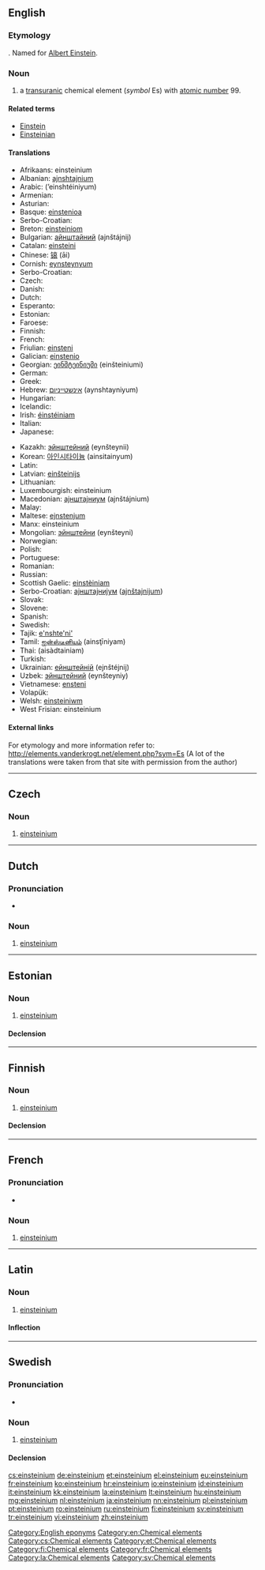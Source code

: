 {{also|Einsteinium}}
==English==
{{rfc-auto}}
{{elements|Es|californium|Cf|fermium|Fm}}

===Etymology===
{{suffix|Einstein|ium}}. Named for [[w:Albert Einstein|Albert Einstein]].

===Noun===
{{en-noun|-}}
{{wikipedia}}

# a [[transuranic]] chemical element (''symbol'' Es) with [[atomic number]] 99.

====Related terms====
* [[w:Albert Einstein|Einstein]]
* [[Einsteinian]]

====Translations====
{{trans-top|element with atomic number 99}}
* Afrikaans: einsteinium
* Albanian: [[ajnshtajnium]]
* Arabic: {{Arab|[[اينشتنيوم]]}} (’einshtéiniyum) {{m}}
* Armenian: {{t-|hy|էյնշտեյնիում|tr=ēynšteynium}}
* Asturian: {{t-|ast|einsteniu|m}}
* Basque: [[einstenioa]]
* Serbo-Croatian: {{t|sh|einsteinij}}
* Breton: [[einsteiniom]]
* Bulgarian: [[айнштайний]] (ajnštájnij)
* Catalan: [[einsteini]]
* Chinese: [[锿]] (āi)
* Cornish: [[eynsteynyum]]
* Serbo-Croatian: {{t|sh|einsteinij}}
* Czech: {{t+|cs|einsteinium}}
* Danish: {{t-|da|einsteinium}}
* Dutch: {{t+|nl|einsteinium|n}}
* Esperanto: {{t-|eo|ejnŝtejnio|xs=Esperanto}}
* Estonian: {{t+|et|einsteinium}}
* Faroese: {{t-|fo|einsteinium|xs=Faroese}}
* Finnish: {{t+|fi|einsteinium}}
* French: {{t+|fr|einsteinium|m}}
* Friulian: [[einsteni]]
* Galician: [[einstenio]]
* Georgian: [[ეინშტეინიუმი]] (einšteiniumi)
* German: {{t+|de|Einsteinium|n}}
* Greek: {{t+|el|αϊνστάνιο|n|tr=aïnstánio}}
* Hebrew: [[אינשטייניום]] (aynshtayniyum)
* Hungarian: {{t+|hu|einsteinium}}
* Icelandic: {{t+|is|einsteinín}}
* Irish: [[éinstéiniam]]
* Italian: {{t+|it|einstenio|m}}
* Japanese: {{t+|ja|アインスタイニウム|tr=ainsutainiumu}}
{{trans-mid}}
* Kazakh: [[эйнштейний]] (eynšteynii)
* Korean: [[아인시타이늄]] (ainsitainyum)
* Latin: {{t+|la|einsteinium}}
* Latvian: [[einšteinijs]]
* Lithuanian: {{t+|lt|einšteinis|xs=Lithuanian}}
* Luxembourgish: einsteinium
* Macedonian: [[аjнштаjниум]] (ajnštájnium)
* Malay: {{t-|ms|einsteinium|xs=Malay}}
* Maltese: [[ejnstenjum]]
* Manx: einsteinium
* Mongolian: [[эйнштейни]] (eynšteyni)
* Norwegian: {{t-|no|einsteinium}}
* Polish: {{t+|pl|einstein|m}}
* Portuguese: {{t+|pt|einstânio|m}}
* Romanian: {{t+|ro|einsteiniu|n}}
* Russian: {{t+|ru|эйнштейний|m|tr=ejnštéjnij}}
* Scottish Gaelic: [[einstèiniam]]
* Serbo-Croatian: [[аjнштаjниjум]] ([[ajnštajnijum]]) {{m}}
* Slovak: {{t-|sk|einsteinium}}
* Slovene: {{t-|sl|ajnštajnij}}
* Spanish: {{t+|es|einstenio|m}}
* Swedish: {{t+|sv|einsteinium}}
* Tajik: [[e'nshte'ni']]
* Tamil: [[ஐன்ஸ்டீனியம்]] (ainsţīniyam)
* Thai: {{Thai|[[ไอน์สไตเนียม]]}} (aisàdtainiam)
* Turkish: {{t+|tr|aynştaynyum}}
* Ukrainian: [[ейнштейнiй]] (ejnštéjnij) {{m}}
* Uzbek: [[эйнштейний]] (eynšteyniy)
* Vietnamese: [[ensteni]]
* Volapük: {{t+|vo|länstänin|xs=Volapük}}
* Welsh: [[einsteiniwm]]
* West Frisian: einsteinium
{{trans-bottom}}

====External links====
For etymology and more information refer to:
http://elements.vanderkrogt.net/element.php?sym=Es
(A lot of the translations were taken from that site with permission from the author)

[[Category:English eponyms]]
[[Category:en:Chemical elements]]

----

==Czech==

===Noun===
{{cs-noun|g=n}}

# [[#English|einsteinium]]

[[Category:cs:Chemical elements]]

----

==Dutch==
{{wikipedia|lang=nl}}
{{elements|Es|californium|Cf|fermium|Fm|lang=nl}}

===Pronunciation===
* {{audio|Nl-einsteinium.ogg|Audio}}

===Noun===
{{nl-noun|n|-|-}}

# [[#English|einsteinium]]

----

==Estonian==

===Noun===
{{et-noun|einsteiniumi|einsteiniumi|par2=einsteiniumit}}

# [[#English|einsteinium]]

====Declension====
{{et-decl-seminar|einsteinium}}
{{et-decl-redel|einsteinium}}

[[Category:et:Chemical elements]]

----

==Finnish==
{{wikipedia|lang=fi}}

===Noun===
{{fi-noun}}

# [[#English|einsteinium]]

====Declension====
{{fi-decl-risti|einsteinium|i=0}}

[[Category:fi:Chemical elements]]

----

==French==
{{wikipedia|lang=fr}}

===Pronunciation===
* {{IPA|/ɛn.stɛn.jɔm/|lang=fr}}

===Noun===
{{fr-noun-unc|m}}

# [[#English|einsteinium]]

[[Category:fr:Chemical elements]]

----

==Latin==
{{wikipedia|lang=la}}

===Noun===
{{la-noun|einsteinium|einsteinii|einsteiniī|n|second}}

# [[#English|einsteinium]]

====Inflection====
{{la-decl-2nd-N|einsteini}}

[[Category:la:Chemical elements]]

----

==Swedish==

===Pronunciation===
* {{IPA|/ajnˈstajnɪɵm/|lang=sv}}

===Noun===
{{sv-noun|g=n|-}}

# [[#English|einsteinium]]

====Declension====
{{sv-noun-unc-irreg-n|2=einsteiniet}}

[[Category:sv:Chemical elements]]

[[cs:einsteinium]]
[[de:einsteinium]]
[[et:einsteinium]]
[[el:einsteinium]]
[[eu:einsteinium]]
[[fr:einsteinium]]
[[ko:einsteinium]]
[[hr:einsteinium]]
[[io:einsteinium]]
[[id:einsteinium]]
[[it:einsteinium]]
[[kk:einsteinium]]
[[la:einsteinium]]
[[lt:einsteinium]]
[[hu:einsteinium]]
[[mg:einsteinium]]
[[nl:einsteinium]]
[[ja:einsteinium]]
[[nn:einsteinium]]
[[pl:einsteinium]]
[[pt:einsteinium]]
[[ro:einsteinium]]
[[ru:einsteinium]]
[[fi:einsteinium]]
[[sv:einsteinium]]
[[tr:einsteinium]]
[[vi:einsteinium]]
[[zh:einsteinium]]